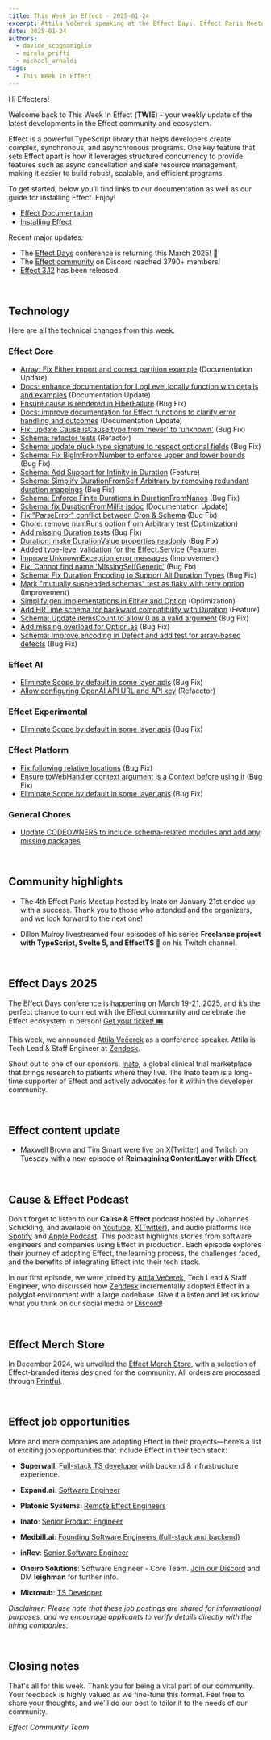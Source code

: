 ```yaml
---
title: This Week in Effect - 2025-01-24
excerpt: Attila Večerek speaking at the Effect Days. Effect Paris Meetup 4. "Re-building Contentlayer with Effect (Part 11)" by Maxwell Brown and Tim Smart. Technical updates in Effect.
date: 2025-01-24
authors:
  - davide_scognamiglio
  - mirela_prifti
  - michael_arnaldi
tags:
  - This Week In Effect
---
```



Hi Effecters!

Welcome back to This Week In Effect (**TWIE**) - your weekly update of the latest developments in the Effect community and ecosystem.

Effect is a powerful TypeScript library that helps developers create complex, synchronous, and asynchronous programs. One key feature that sets Effect apart is how it leverages structured concurrency to provide features such as async cancellation and safe resource management, making it easier to build robust, scalable, and efficient programs.

To get started, below you’ll find links to our documentation as well as our guide for installing Effect. Enjoy!

- [Effect Documentation](/docs/getting-started/introduction/)
- [Installing Effect](/docs/getting-started/installation/)

Recent major updates:

- The [Effect Days](https://effect.website/events/effect-days) conference is returning this March 2025! 🎉
- The [Effect community](https://discord.gg/effect-ts) on Discord reached 3790+ members!
- [Effect 3.12](https://effect.website/blog/releases/effect/312) has been released.

&nbsp;
## Technology

Here are all the technical changes from this week.

### Effect Core
- [Array: Fix Either import and correct partition example](https://github.com/Effect-TS/effect/pull/4287) (Documentation Update)
- [Docs: enhance documentation for LogLevel.locally function with details and examples](https://github.com/Effect-TS/effect/pull/4293) (Documentation Update)
- [Ensure cause is rendered in FiberFailure](https://github.com/Effect-TS/effect/pull/4294) (Bug Fix)
- [Docs: improve documentation for Effect functions to clarify error handling and outcomes](https://github.com/Effect-TS/effect/pull/4295) (Documentation Update)
- [Fix: update Cause.isCause type from 'never' to 'unknown'](https://github.com/Effect-TS/effect/pull/4296) (Bug Fix)
- [Schema: refactor tests](https://github.com/Effect-TS/effect/pull/4299) (Refactor)
- [Schema: update pluck type signature to respect optional fields](https://github.com/Effect-TS/effect/pull/4300) (Bug Fix)
- [Schema: Fix BigIntFromNumber to enforce upper and lower bounds](https://github.com/Effect-TS/effect/pull/4301) (Bug Fix)
- [Schema: Add Support for Infinity in Duration](https://github.com/Effect-TS/effect/pull/4307) (Feature)
- [Schema: Simplify DurationFromSelf Arbitrary by removing redundant duration mappings](https://github.com/Effect-TS/effect/pull/4308) (Bug Fix)
- [Schema: Enforce Finite Durations in DurationFromNanos](https://github.com/Effect-TS/effect/pull/4309) (Bug Fix)
- [Schema: fix DurationFromMillis jsdoc](https://github.com/Effect-TS/effect/pull/4310) (Documentation Update)
- [Fix "ParseError" conflict between Cron & Schema](https://github.com/Effect-TS/effect/pull/4228) (Bug Fix)
- [Chore: remove numRuns option from Arbitrary test](https://github.com/Effect-TS/effect/pull/4315) (Optimization)
- [Add missing Duration tests](https://github.com/Effect-TS/effect/pull/4318) (Bug Fix)
- [Duration: make DurationValue properties readonly](https://github.com/Effect-TS/effect/pull/4314) (Bug Fix)
- [Added type-level validation for the Effect.Service](https://github.com/Effect-TS/effect/pull/4298) (Feature)
- [Improve UnknownException error messages](https://github.com/Effect-TS/effect/pull/4292) (Improvement)
- [Fix: Cannot find name 'MissingSelfGeneric'](https://github.com/Effect-TS/effect/pull/4320) (Bug Fix)
- [Schema: Fix Duration Encoding to Support All Duration Types](https://github.com/Effect-TS/effect/pull/4313) (Bug Fix)
- [Mark "mutually suspended schemas" test as flaky with retry option](https://github.com/Effect-TS/effect/pull/4323) (Improvement)
- [Simplify gen implementations in Either and Option](https://github.com/Effect-TS/effect/pull/4324) (Optimization)
- [Add HRTime schema for backward compatibility with Duration](https://github.com/Effect-TS/effect/pull/4327) (Feature)
- [Schema: Update itemsCount to allow 0 as a valid argument](https://github.com/Effect-TS/effect/pull/4329) (Bug Fix)
- [Add missing overload for Option.as](https://github.com/Effect-TS/effect/pull/4330) (Bug Fix)
- [Schema: Improve encoding in Defect and add test for array-based defects](https://github.com/Effect-TS/effect/pull/4331) (Bug Fix)


### Effect AI
- [Eliminate Scope by default in some layer apis](https://github.com/Effect-TS/effect/pull/4306) (Bug Fix)
- [Allow configuring OpenAI API URL and API key](https://github.com/Effect-TS/effect/pull/4316) (Refacctor)


### Effect Experimental
- [Eliminate Scope by default in some layer apis](https://github.com/Effect-TS/effect/pull/4306) (Bug Fix)


### Effect Platform
- [Fix following relative locations](https://github.com/Effect-TS/effect/pull/4286) (Bug Fix)
- [Ensure toWebHandler context argument is a Context before using it](https://github.com/Effect-TS/effect/pull/4304) (Bug Fix)
- [Eliminate Scope by default in some layer apis](https://github.com/Effect-TS/effect/pull/4306) (Bug Fix)


### General Chores
- [Update CODEOWNERS to include schema-related modules and add any missing packages](https://github.com/Effect-TS/effect/pull/4289)


&nbsp;
## Community highlights

- The 4th Effect Paris Meetup hosted by Inato on January 21st ended up with a success. Thank you to those who attended and the organizers, and we look forward to the next one!
  <Tweet id="1881774941462487319" />

- Dillon Mulroy livestreamed four episodes of his series **Freelance project with TypeScript, Svelte 5, and EffectTS 🚀** on his Twitch channel.
  <TwitchPlayerNonInteractive video="2358559263" />

&nbsp;
## Effect Days 2025
The Effect Days conference is happening on March 19-21, 2025, and it’s the perfect chance to connect with the Effect community and celebrate the Effect ecosystem in person! [Get your ticket! 🎟️](https://effect.website/events/effect-days)
  <Tweet id="1875510026896597173" />

This week, we announced [Attila Večerek](https://x.com/attilavecerek) as a conference speaker. Attila is Tech Lead & Staff Engineer at [Zendesk](www.zendesk.com).

<Tweet id="1881309562344726687" />

Shout out to one of our sponsors, [Inato](https://inato.com/), a global clinical trial marketplace that brings research to patients where they live. The Inato team is a long-time supporter of Effect and actively advocates for it within the developer community.
  <Tweet id="1876251657811726345" />


&nbsp;
## Effect content update

- Maxwell Brown and Tim Smart were live on X(Twitter) and Twitch on Tuesday with a new episode of **Reimagining ContentLayer with Effect**.
<Tweet id="1882202943577067710" />


&nbsp;
## Cause & Effect Podcast
Don't forget to listen to our **Cause & Effect** podcast hosted by Johannes Schickling, and available on [Youtube](https://www.youtube.com/@effect-ts), [X(Twitter)](https://x.com/EffectTS_/status/1861446144137531585), and audio platforms like [Spotify](https://open.spotify.com/episode/7Bkn7A8EXnoqWWmI0czAdz) and [Apple Podcast](https://podcasts.apple.com/us/podcast/cause-effect/id1781879869). This podcast highlights stories from software engineers and companies using Effect in production. Each episode explores their journey of adopting Effect, the learning process, the challenges faced, and the benefits of integrating Effect into their tech stack.

In our first episode, we were joined by [Attila Večerek](https://x.com/attilavecerek), Tech Lead & Staff Engineer, who discussed how [Zendesk](https://www.zendesk.com) incrementally adopted Effect in a polyglot environment with a large codebase. Give it a listen and let us know what you think on our social media or [Discord](https://discord.gg/effect-ts)!

<YouTube
  id="https://youtu.be/rNAqPHBQFEQ"
  title="Adopting Effect at Zendesk w/ Attila Večerek | Cause & Effect #1"
/>

&nbsp;
## Effect Merch Store
In December 2024, we unveiled the [Effect Merch Store](https://effect.website/merch), with a selection of Effect-branded items designed for the community. All orders are processed through [Printful](https://www.printful.com/).
  <Tweet id="1868605126862385238" />


&nbsp;
## Effect job opportunities

More and more companies are adopting Effect in their projects—here’s a list of exciting job opportunities that include Effect in their tech stack:

- **Superwall**: [Full-stack TS developer](https://twitter.com/jakemor/status/1854248980454228411) with backend & infrastructure experience.

- **Expand.ai**: [Software Engineer](https://twitter.com/getexpandai/status/1858674403430854823)

- **Platonic Systems**: [Remote Effect Engineers](https://twitter.com/platonicsystems/status/1861470819861311945)

- **Inato**: [Senior Product Engineer](https://jobs.lever.co/inato/2bbbe759-d4ce-4cc4-8267-8bc998189469)

- **Medbill.ai**: [Founding Software Engineers (full-stack and backend)](https://www.linkedin.com/posts/codingtom_medbill-ai-activity-7260092522708762624-N7TH)

- **inRev**: [Senior Software Engineer](https://jobs.gusto.com/postings/inrev-llc-senior-full-stack-engineer-332c0453-fd2d-457f-b30c-f5a0e999cbc5)

- **Oneiro Solutions**: Software Engineer - Core Team. [Join our Discord](https://discord.com/channels/795981131316985866/796153351372275743) and DM **leighman** for further info.

- **Microsub**: [TS Developer](https://x.com/0xdownshift/status/1880013835878154510)

*Disclaimer: Please note that these job postings are shared for informational purposes, and we encourage applicants to verify details directly with the hiring companies.*


&nbsp;
## Closing notes

That's all for this week. Thank you for being a vital part of our community. Your feedback is highly valued as we fine-tune this format. Feel free to share your thoughts, and we'll do our best to tailor it to the needs of our community.

_Effect Community Team_
